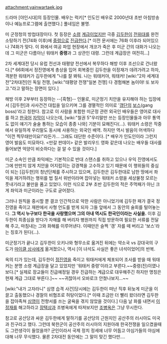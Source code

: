 attachment:yainwartaek.jpg

드라마 [야인시대]의 등장인물. 배우는 럭키[* 인도인 배우로  2000년대 초반 아침방송이나 예능프로그램에 출연했다.] 풀네임은 불명. 

미 군정청의 방첩대장이다. 첫 등장은 [[소령]] [[계급]]이었지만 극중 [[김두한]]이 [[전위대]]를 완전 소탕하기 전(74화 이후)에 [[중령]]으로 [[진급]]한다.[* 이전 문서에는 76화 이후라 되어있으나 74화가 맞다. 이 화에서 여공 파업 현장에서 개코가 죽은 후 미군 간의 대화가 나오는데 그 미군은 다름아닌 워태커 '''중령'''과 그 상관인 대령. 그런데 계급장은 여전히...]

2차 세계대전 당시 유럽 전선과 태평양 전선에서 복무하다 해방 이후 조선으로 건너왔다.[* 66회에서 정진영에게 총상을 입어 회복중인 김두한을 이정재가 데려가려고 하자, 격분한 워태커가 김두한에게 "나를 잘 봐둬. 나는 워태커야, 워태커! [wiki:"2차 세계대전"2차대전]인 독일 전쟁, [wiki:"태평양 전쟁"일본 전쟁] 다 경험해본 놈이야! 또 보자고."라고 말하는 장면이 있다.]

해방 이후 2부부터 등장하는 --[흑형]-- 인물로, 미군정기 치안을 유지해야 하는 입장에서 [김두한]과 사사건건 대립을 일으키며 그를 경멸적인 의미로 '[[갱]]단의 [[보스]](gang boss)'라고 칭한다. 참고로 이 사람을 포함한 미군정 관련 외국인 배우들은 영어로 대사를 하고 [[한국어]] [[자막]]이 나오는데, [wiki:"철권 5"우리말만 쓰는 등장인물들과 아무 통역도 없이 얘기가 술술 통하는 모습이 종종 나와] 기분이 묘해진다(...). 워태커 소령은 작중에서 유일하게 우리말도 동시에 사용하는 외국인 배역. 하지만 역시 발음이 어색하다 "이껀 찍무태만이요!"라든가... 그래도 대단한 수준이다. [* 배우가 인도인이라 그런지 영어 발음도 미묘하다. <만갈 판데이> 같은 발리우드 영화 같은데 나오는 배우들 대사를 들어보면 억양이 비슷하다는 걸 알 수 있을 것이다.]

미군 소속인 만큼 좌익에는 기본적으로 반대 스탠스를 취하고 있으나 우익 진영에서도 그에 만만치 않게 치안을 어지럽히는 강경책을 고수하고 있기 때문에 이 행위들의 중심이 되는 [김두한]의 청년단체를 주시하고 있으며, 김두한은 김두한대로 남한 땅에서 좌익을 제거하려는 행위를 법 질서 위반이라며 잡아넣는 워태커 소령을 세상물정 모르는 풋내기라고 불만을 품고 있었다. 이런 식으로 2부 초반 김두한의 적은 주먹패가 아닌 크게 좌익과 미군이라는 구도로 굳어졌다.

그러나 원칙을 중시할 뿐 결코 인간적으로 악한 사람은 아니었기에 김두한 패가 결국 정진영을 죽이고 재판에서 사형 언도를 받게 되자 그들 앞에서 그 동안의 술회를 털어놓는다. '''그 역시 누구보다 한국을 사랑했으며 그의 아내 역시도 한국인이라는 사실을.''' 이후 김두한이 최종심을 받다가 자해를 해 버리자 병원까지 직접 방문하여 필요한 서류를 전달해 주고, 마침내는 그와 화해를 이루어낸다. 이때만은 슬쩍 '갱' 자를 떼 버리고 '보스'라는 칭호가 된다(...).

미군정기가 끝나고 김두한이 오키나와 형무소로 옮겨진 뒤에는 약소국 vs 강대국의 구도가 [[마이클 상사]]에게 옮겨졌으나, 역시 [이 녀석도 사실은 좋은 녀석이었어]의 반복.

옥의 티가 있는데, 김두한이 [[정진영]]을 죽이고 워태커에게 체포되어 조사를 받을 때 워태커는 분명 소령 계급장을 달고 있었지만 '워태커 중령'이라고 부른다.~~중령(진)이였나보다.[* 실제로 장교들이 진급예정일 경우 진급하는 계급으로 대우해주긴 하지만 명칭은 현재 계급 그대로 부른다.]~~ ~~귀찮아서 오바로크 안쳤나보지...~~

[wiki:"내가 고자라니" 심영 습격 사건]당시에는 김두한이 떠난 직후 뒤늦게 미군을 이끌고 출동했으나 경찰의 비협조로 허탕이었다.[* 이때 조금만 더 빨리 왔더라면 김두한을 잡아족쳐 [[심영(야인시대)|심영]]이 전향서를 쓰는 굴욕을 겪지 않았을 것이다.] 다음 날 화를 내면서 [[이정재]]를 해고하라고 [[장택상]]과 조병옥에게 따져보지만 [[조병옥]]은 그냥 무시한다.

참고로 공산당과 싸운 김두한에게 말하기를 공산당의 근원지인 공산주의 러시아도 미국과 친구라고 했다. 그런데 북한군이 공산주의 러시아의 지원아래 한국전쟁을 일으켰을때도 그런생각이 들었을까? 군인이라서 국제 정치 정세에 너무 어둡고 야심가들의 야심에 대해 너무 무식했다. 물론 2차대전 동안에는 그 말이 맞긴 했다만....
